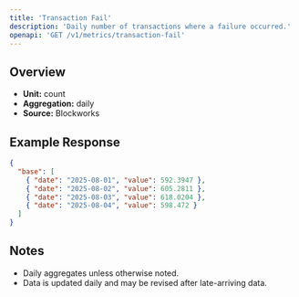 ```yaml
---
title: 'Transaction Fail'
description: 'Daily number of transactions where a failure occurred.'
openapi: 'GET /v1/metrics/transaction-fail'
---
```


## Overview

- **Unit:** count
- **Aggregation:** daily
- **Source:** Blockworks



## Example Response

```json
{
  "base": [
    { "date": "2025-08-01", "value": 592.3947 },
    { "date": "2025-08-02", "value": 605.2811 },
    { "date": "2025-08-03", "value": 618.0204 },
    { "date": "2025-08-04", "value": 598.472 }
  ]
}
```

## Notes
- Daily aggregates unless otherwise noted.
- Data is updated daily and may be revised after late-arriving data.
